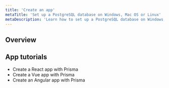 ```yaml
---
title: 'Create an app'
metaTitle: 'Set up a PostgreSQL database on Windows, Mac OS or Linux'
metaDescription: 'Learn how to set up a PostgreSQL database on Windows, Mac OS or Linux by following the step-by-step instructions in this practical guide.'
---
```


## Overview

## App tutorials

- Create a React app with Prisma
- Create a Vue app with Prisma
- Create an Angular app with Prisma
